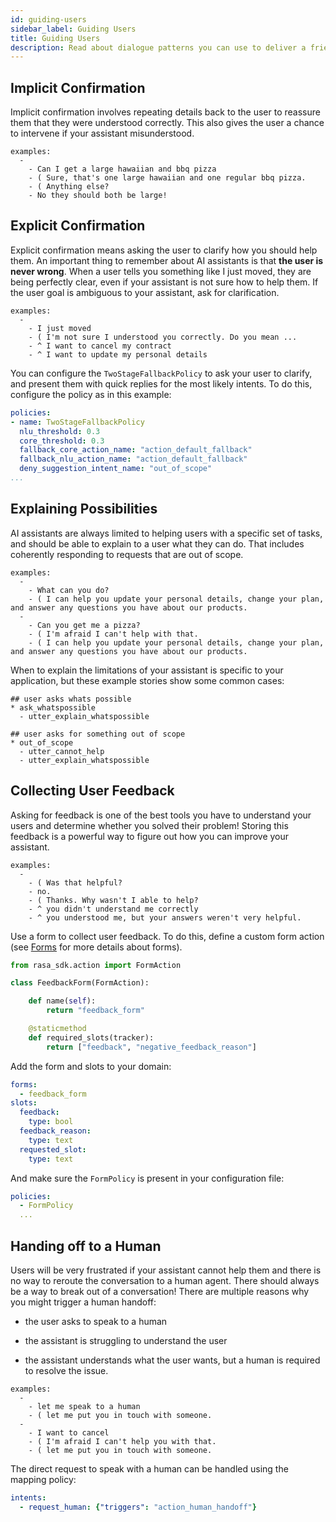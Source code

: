 ```yaml
---
id: guiding-users
sidebar_label: Guiding Users
title: Guiding Users
description: Read about dialogue patterns you can use to deliver a friendlier user experience with your bot using Rasa's open source dialogue chat assistant platform.
---
```


<a aria-hidden="true" tabIndex="-1" className="anchor enhancedAnchor" id="implicit-confirmation"></a>

## Implicit Confirmation

Implicit confirmation involves repeating details back to the user to reassure
them that they were understood correctly.
This also gives the user a chance to intervene if your assistant misunderstood.

```
examples:
  -
    - Can I get a large hawaiian and bbq pizza
    - ( Sure, that's one large hawaiian and one regular bbq pizza.
    - ( Anything else?
    - No they should both be large!
```
<a aria-hidden="true" tabIndex="-1" className="anchor enhancedAnchor" id="explicit-confirmation"></a>

## Explicit Confirmation

Explicit confirmation means asking the user to clarify how you should help them.
An important thing to remember about AI assistants is that **the user is never wrong**.
When a user tells you something like I just moved, they are being perfectly clear,
even if your assistant is not sure how to help them.
If the user goal is ambiguous to your assistant, ask for clarification.

```
examples:
  -
    - I just moved
    - ( I'm not sure I understood you correctly. Do you mean ...
    - ^ I want to cancel my contract
    - ^ I want to update my personal details
```
You can configure the `TwoStageFallbackPolicy` to ask your user to clarify,
and present them with quick replies for the most likely intents.
To do this, configure the policy as in this example:

```yaml
policies:
- name: TwoStageFallbackPolicy
  nlu_threshold: 0.3
  core_threshold: 0.3
  fallback_core_action_name: "action_default_fallback"
  fallback_nlu_action_name: "action_default_fallback"
  deny_suggestion_intent_name: "out_of_scope"
...
```

<a aria-hidden="true" tabIndex="-1" className="anchor enhancedAnchor" id="explaining-possibilities"></a>

## Explaining Possibilities

AI assistants are always limited to helping users with a specific set of
tasks, and should be able to explain to a user what they can do.
That includes coherently responding to requests that are out of scope.

```
examples:
  -
    - What can you do?
    - ( I can help you update your personal details, change your plan, and answer any questions you have about our products.
  -
    - Can you get me a pizza?
    - ( I'm afraid I can't help with that.
    - ( I can help you update your personal details, change your plan, and answer any questions you have about our products.
```
When to explain the limitations of your assistant is specific to your application,
but these example stories show some common cases:

```story
## user asks whats possible
* ask_whatspossible
  - utter_explain_whatspossible

## user asks for something out of scope
* out_of_scope
  - utter_cannot_help
  - utter_explain_whatspossible
```

## Collecting User Feedback

Asking for feedback is one of the best tools you have to understand
your users and determine whether you solved their problem!
Storing this feedback is a powerful way to figure out how you can improve your assistant.

```
examples:
  -
    - ( Was that helpful?
    - no.
    - ( Thanks. Why wasn't I able to help?
    - ^ you didn't understand me correctly
    - ^ you understood me, but your answers weren't very helpful.
```
Use a form to collect user feedback. To do this, define a custom form action
(see [Forms](../core/forms.mdx) for more details about forms).

```python
from rasa_sdk.action import FormAction

class FeedbackForm(FormAction):

    def name(self):
        return "feedback_form"

    @staticmethod
    def required_slots(tracker):
        return ["feedback", "negative_feedback_reason"]
```

Add the form and slots to your domain:

```yaml
forms:
  - feedback_form
slots:
  feedback:
    type: bool
  feedback_reason:
    type: text
  requested_slot:
    type: text
```

And make sure the `FormPolicy` is present in your configuration file:

```yaml
policies:
  - FormPolicy
  ...
```

## Handing off to a Human

Users will be very frustrated if your assistant cannot help them and there is no way to reroute
the conversation to a human agent. There should always be a way to break out of a conversation!
There are multiple reasons why you might trigger a human handoff:

* the user asks to speak to a human

* the assistant is struggling to understand the user

* the assistant understands what the user wants, but a human is required to resolve the issue.

```
examples:
  -
    - let me speak to a human
    - ( let me put you in touch with someone.
  -
    - I want to cancel
    - ( I'm afraid I can't help you with that.
    - ( let me put you in touch with someone.
```
The direct request to speak with a human can be handled using the mapping policy:

```yaml
intents:
  - request_human: {"triggers": "action_human_handoff"}
```

